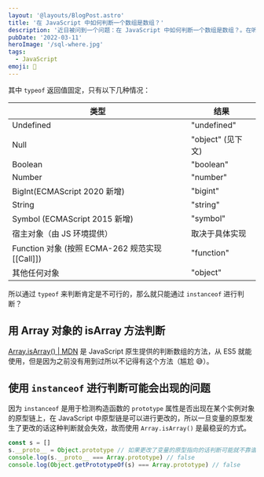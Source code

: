 ```yaml
---
layout: '@layouts/BlogPost.astro'
title: '在 JavaScript 中如何判断一个数组是数组？'
description: '近日被问到一个问题：在 JavaScript 中如何判断一个数组是数组？。在听到这个问题的时候我就在想有那些方式，在我们常用的类型判断中可以通过 `typeof` 或 `instanceof` 来进行类型判断。'
pubDate: '2022-03-11'
heroImage: '/sql-where.jpg'
tags:
  - JavaScript
emoji: 🐛
---
```


其中 `typeof` 返回值固定，只有以下几种情况：

| 类型                                            | 结果              |
| ----------------------------------------------- | ----------------- |
| Undefined                                       | "undefined"       |
| Null                                            | "object" (见下文) |
| Boolean                                         | "boolean"         |
| Number                                          | "number"          |
| BigInt(ECMAScript 2020 新增)                    | "bigint"          |
| String                                          | "string"          |
| Symbol (ECMAScript 2015 新增)                   | "symbol"          |
| 宿主对象（由 JS 环境提供）                      | 取决于具体实现    |
| Function 对象 (按照 ECMA-262 规范实现 [[Call]]) | "function"        |
| 其他任何对象                                    | "object"          |

所以通过 `typeof` 来判断肯定是不可行的，那么就只能通过 `instanceof` 进行判断？

## 用 Array 对象的 isArray 方法判断

[Array.isArray() | MDN](https://developer.mozilla.org/zh-CN/docs/Web/JavaScript/Reference/Global_Objects/Array/isArray) 是 JavaScript 原生提供的判断数组的方法，从 ES5 就能使用，但是因为之前没有用到过所以不记得有这个方法（尴尬 😅）。

## 使用 `instanceof` 进行判断可能会出现的问题

因为 `instanceof` 是用于检测构造函数的 `prototype` 属性是否出现在某个实例对象的原型链上，在 JavaScript 中原型链是可以进行更改的，所以一旦变量的原型发生了更改的话这种判断就会失效，故而使用 `Array.isArray()` 是最稳妥的方式。

```js
const s = []
s.__proto__ = Object.prototype // 如果更改了变量的原型指向的话判断可能就不靠谱了
console.log(s.__proto__ === Array.prototype) // false
console.log(Object.getPrototypeOf(s) === Array.prototype) // false
```
